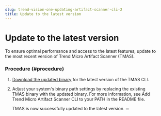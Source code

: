 ```yaml
---
slug: trend-vision-one-updating-artifact-scanner-cli-2
title: Update to the latest version
---
```

# Update to the latest version

To ensure optimal performance and access to the latest features, update to the most recent version of Trend Micro Artifact Scanner (TMAS).

### Procedure {#procedure}

1.  [Download the updated binary](install-artifact-scanner.mdx) for the latest version of the TMAS CLI.

2.  Adjust your system's binary path settings by replacing the existing TMAS binary with the updated binary. For more information, see Add Trend Micro Artifact Scanner CLI to your PATH in the README file.

    TMAS is now successfully updated to the latest version.
:::
